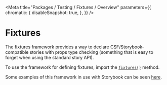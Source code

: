 
<Meta
    title="Packages / Testing / Fixtures / Overview"
    parameters={{
        chromatic: {
            disableSnapshot: true,
        },
    }}
/>

# Fixtures

The fixtures framework provides a way to declare CSF/Storybook-compatible stories with props type checking (something that is easy to forget when using the standard story API).

To use the framework for defining fixtures, import the <a href="./?path=/docs/packages-testing-fixtures-exports-fixtures--docs">`fixtures()`</a> method.

Some examples of this framework in use with Storybook can be seen <a href="./?path=/docs/packages-testing-fixtures-basic--f-1">here</a>.
